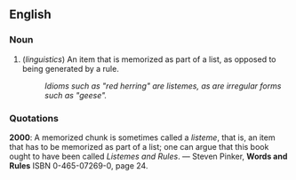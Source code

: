 ==English==

===Noun===
# (''linguistics'') An item that is memorized as part of a list, as opposed to being generated by a rule.
#: ''Idioms such as "red herring" are listemes, as are irregular forms such as "geese".''

===Quotations===
'''2000''': A memorized chunk is sometimes called a ''listeme'', that is, an item that has to be memorized as part of a list; one can argue that this book ought to have been called ''Listemes and Rules''. &mdash; Steven Pinker, '''Words and Rules''' ISBN 0-465-07269-0, page 24.